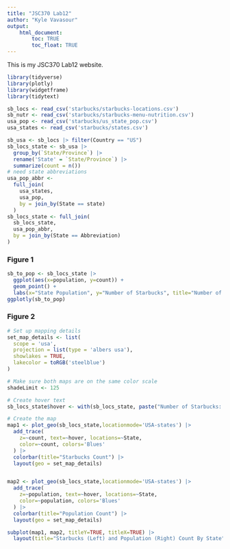 ```yaml
---
title: "JSC370 Lab12"
author: "Kyle Vavasour"
output: 
    html_document:
        toc: TRUE
        toc_float: TRUE
---
```


This is my JSC370 Lab12 website.

```r
library(tidyverse)
library(plotly)
library(widgetframe)
library(tidytext)
```

```r
sb_locs <- read_csv('starbucks/starbucks-locations.csv')
sb_nutr <- read_csv('starbucks/starbucks-menu-nutrition.csv')
usa_pop <- read_csv('starbucks/us_state_pop.csv')
usa_states <- read_csv('starbucks/states.csv') 
```

```r
sb_usa <- sb_locs |> filter(Country == "US")
sb_locs_state <- sb_usa |>
  group_by(`State/Province`) |>
  rename('State' = `State/Province`) |>
  summarize(count = n())
# need state abbreviations
usa_pop_abbr <- 
  full_join(
    usa_states,
    usa_pop,
    by = join_by(State == state)
  ) 
sb_locs_state <- full_join(
  sb_locs_state,
  usa_pop_abbr,
  by = join_by(State == Abbreviation)
)
```

### Figure 1

```r
sb_to_pop <- sb_locs_state |>
  ggplot(aes(x=population, y=count)) +
  geom_point() +
  labs(x="State Population", y="Number of Starbucks", title="Number of Starbucks to State Population")
ggplotly(sb_to_pop)
```

### Figure 2

```r
# Set up mapping details
set_map_details <- list(
  scope = 'usa',
  projection = list(type = 'albers usa'),
  showlakes = TRUE,
  lakecolor = toRGB('steelblue')
)

# Make sure both maps are on the same color scale
shadeLimit <- 125

# Create hover text
sb_locs_state$hover <- with(sb_locs_state, paste("Number of Starbucks: ", count, '<br>', "State: ", State.y, '<br>', "Population: ", population))

# Create the map
map1 <- plot_geo(sb_locs_state,locationmode='USA-states') |>
  add_trace(
    z=~count, text=~hover, locations=~State,
    color=~count, colors='Blues'
  ) |>
  colorbar(title="Starbucks Count") |>
  layout(geo = set_map_details)


map2 <- plot_geo(sb_locs_state,locationmode='USA-states') |>
  add_trace(
    z=~population, text=~hover, locations=~State,
    color=~population, colors='Blues'
  ) |>
  colorbar(title="Population Count") |>
  layout(geo = set_map_details)

subplot(map1, map2, titleY=TRUE, titleX=TRUE) |> 
  layout(title="Starbucks (Left) and Population (Right) Count By State")
```
